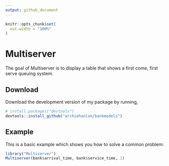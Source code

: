 ```yaml
---
output: github_document
---
```


```r
knitr::opts_chunk$set(
  out.width = "100%"
)
```

# Multiserver

The goal of Multiserver is to display a table that shows a first come, first serve queuing system.

## Download

Download the development version of my package by running, 

``` r
# install.packages("devtools")
devtools::install_github("archiehanlon/bankmodels")
```
## Example

This is a basic example which shows you how to solve a common problem:

```r
library("Multiserver")
Multiserver(bank$arrival_time, bank$service_time, 1)
```
